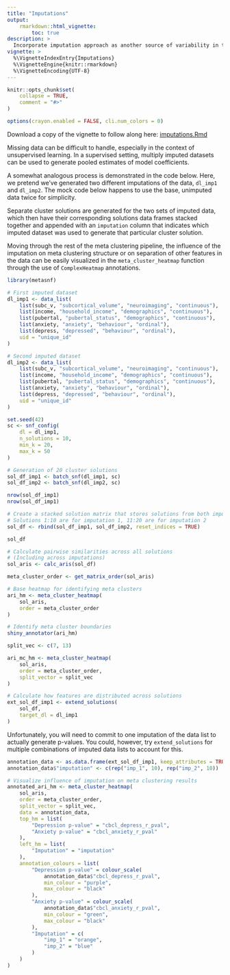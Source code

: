 ```yaml
---
title: "Imputations"
output:
    rmarkdown::html_vignette:
        toc: true
description: >
  Incorporate imputation approach as another source of variability in the generated space of cluster solutions.
vignette: >
  %\VignetteIndexEntry{Imputations}
  %\VignetteEngine{knitr::rmarkdown}
  %\VignetteEncoding{UTF-8}
---
```


<style>
div.aside { background-color:#fff2e6; }
</style>

```r
knitr::opts_chunk$set(
    collapse = TRUE,
    comment = "#>"
)
```

```r
options(crayon.enabled = FALSE, cli.num_colors = 0)
```

Download a copy of the vignette to follow along here: [imputations.Rmd](https://raw.githubusercontent.com/BRANCHlab/metasnf/main/vignettes/imputations.Rmd)

Missing data can be difficult to handle, especially in the context of unsupervised learning.
In a supervised setting, multiply imputed datasets can be used to generate pooled estimates of model coefficients.

A somewhat analogous process is demonstrated in the code below.
Here, we pretend we've generated two different imputations of the data, `dl_imp1` and `dl_imp2`.
The mock code below happens to use the base, unimputed data twice for simplicity.

Separate cluster solutions are generated for the two sets of imputed data, which then have their corresponding solutions data frames stacked together and appended with an `imputation` column that indicates which imputed dataset was used to generate that particular cluster solution.

Moving through the rest of the meta clustering pipeline, the influence of the imputation on meta clustering structure or on separation of other features in the data can be easily visualized in the `meta_cluster_heatmap` function through the use of `ComplexHeatmap` annotations.

```r
library(metasnf)

# First imputed dataset
dl_imp1 <- data_list(
    list(subc_v, "subcortical_volume", "neuroimaging", "continuous"),
    list(income, "household_income", "demographics", "continuous"),
    list(pubertal, "pubertal_status", "demographics", "continuous"),
    list(anxiety, "anxiety", "behaviour", "ordinal"),
    list(depress, "depressed", "behaviour", "ordinal"),
    uid = "unique_id"
)

# Second imputed dataset
dl_imp2 <- data_list(
    list(subc_v, "subcortical_volume", "neuroimaging", "continuous"),
    list(income, "household_income", "demographics", "continuous"),
    list(pubertal, "pubertal_status", "demographics", "continuous"),
    list(anxiety, "anxiety", "behaviour", "ordinal"),
    list(depress, "depressed", "behaviour", "ordinal"),
    uid = "unique_id"
)

set.seed(42)
sc <- snf_config(
    dl = dl_imp1,
    n_solutions = 10,
    min_k = 20,
    max_k = 50
)

# Generation of 20 cluster solutions
sol_df_imp1 <- batch_snf(dl_imp1, sc)
sol_df_imp2 <- batch_snf(dl_imp2, sc)

nrow(sol_df_imp1)
nrow(sol_df_imp1)

# Create a stacked solution matrix that stores solutions from both imputations
# Solutions 1:10 are for imputation 1, 11:20 are for imputation 2
sol_df <- rbind(sol_df_imp1, sol_df_imp2, reset_indices = TRUE)

sol_df

# Calculate pairwise similarities across all solutions
# (Including across imputations)
sol_aris <- calc_aris(sol_df)

meta_cluster_order <- get_matrix_order(sol_aris)

# Base heatmap for identifying meta clusters
ari_hm <- meta_cluster_heatmap(
    sol_aris,
    order = meta_cluster_order
)

# Identify meta cluster boundaries
shiny_annotator(ari_hm)

split_vec <- c(7, 13)

ari_mc_hm <- meta_cluster_heatmap(
    sol_aris,
    order = meta_cluster_order,
    split_vector = split_vec
)

# Calculate how features are distributed across solutions
ext_sol_df_imp1 <- extend_solutions(
    sol_df,
    target_dl = dl_imp1
)
```

Unfortunately, you will need to commit to one imputation of the data list to actually generate p-values. 
You could, however, try `extend_solutions` for multiple combinations of imputed data lists to account for this.

```r
annotation_data <- as.data.frame(ext_sol_df_imp1, keep_attributes = TRUE)
annotation_data$"imputation" <- c(rep("imp_1", 10), rep("imp_2", 10))

# Visualize influence of imputation on meta clustering results
annotated_ari_hm <- meta_cluster_heatmap(
    sol_aris,
    order = meta_cluster_order,
    split_vector = split_vec,
    data = annotation_data,
    top_hm = list(
        "Depression p-value" = "cbcl_depress_r_pval",
        "Anxiety p-value" = "cbcl_anxiety_r_pval"
    ),
    left_hm = list(
        "Imputation" = "imputation"
    ),
    annotation_colours = list(
        "Depression p-value" = colour_scale(
            annotation_data$"cbcl_depress_r_pval",
            min_colour = "purple",
            max_colour = "black"
        ),
        "Anxiety p-value" = colour_scale(
            annotation_data$"cbcl_anxiety_r_pval",
            min_colour = "green",
            max_colour = "black"
        ),
        "Imputation" = c(
            "imp_1" = "orange",
            "imp_2" = "blue"
        )
    )
)
```
